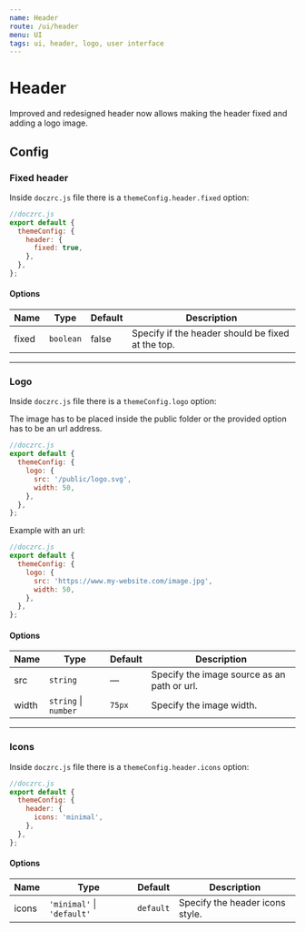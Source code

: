 ```yaml
---
name: Header
route: /ui/header
menu: UI
tags: ui, header, logo, user interface
---
```



# Header

Improved and redesigned header now allows making the header fixed and adding a logo image.

## Config

### Fixed header

Inside `doczrc.js` file there is a `themeConfig.header.fixed` option:

```js
//doczrc.js
export default {
  themeConfig: {
    header: {
      fixed: true,
    },
  },
};
```

#### Options

| Name  | Type      | Default | Description                                       |
| ----- | --------- | ------- | ------------------------------------------------- |
| fixed | `boolean` | false   | Specify if the header should be fixed at the top. |

<hr />

### Logo

Inside `doczrc.js` file there is a `themeConfig.logo` option:

<Hint type="warning">
  The image has to be placed inside the <InlineCode>public</InlineCode> folder
  or the provided option has to be an url address.
</Hint>

```js
//doczrc.js
export default {
  themeConfig: {
    logo: {
      src: '/public/logo.svg',
      width: 50,
    },
  },
};
```

Example with an url:

```js
//doczrc.js
export default {
  themeConfig: {
    logo: {
      src: 'https://www.my-website.com/image.jpg',
      width: 50,
    },
  },
};
```

#### Options

| Name  | Type                     | Default | Description                                 |
| ----- | ------------------------ | ------- | ------------------------------------------- |
| src   | `string`                 | —       | Specify the image source as an path or url. |
| width | `string` &#124; `number` | `75px`  | Specify the image width.                    |

<hr />

### Icons

Inside `doczrc.js` file there is a `themeConfig.header.icons` option:

```js
//doczrc.js
export default {
  themeConfig: {
    header: {
      icons: 'minimal',
    },
  },
};
```

#### Options

| Name  | Type                           | Default   | Description                     |
| ----- | ------------------------------ | --------- | ------------------------------- |
| icons | `'minimal'` &#124; `'default'` | `default` | Specify the header icons style. |

